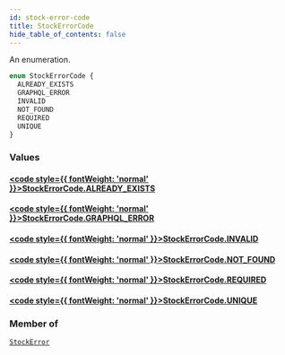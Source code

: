 ```yaml
---
id: stock-error-code
title: StockErrorCode
hide_table_of_contents: false
---
```








An enumeration.

```graphql
enum StockErrorCode {
  ALREADY_EXISTS
  GRAPHQL_ERROR
  INVALID
  NOT_FOUND
  REQUIRED
  UNIQUE
}
```


### Values

#### [<code style={{ fontWeight: 'normal' }}>StockErrorCode.<b>ALREADY_EXISTS</b></code>](#) 
> 
> 

#### [<code style={{ fontWeight: 'normal' }}>StockErrorCode.<b>GRAPHQL_ERROR</b></code>](#) 
> 
> 

#### [<code style={{ fontWeight: 'normal' }}>StockErrorCode.<b>INVALID</b></code>](#) 
> 
> 

#### [<code style={{ fontWeight: 'normal' }}>StockErrorCode.<b>NOT_FOUND</b></code>](#) 
> 
> 

#### [<code style={{ fontWeight: 'normal' }}>StockErrorCode.<b>REQUIRED</b></code>](#) 
> 
> 

#### [<code style={{ fontWeight: 'normal' }}>StockErrorCode.<b>UNIQUE</b></code>](#) 
> 
> 



### Member of

[`StockError`](../../../developer/api-reference/objects/stock-error)  <Badge class="secondary" text="object"/>



